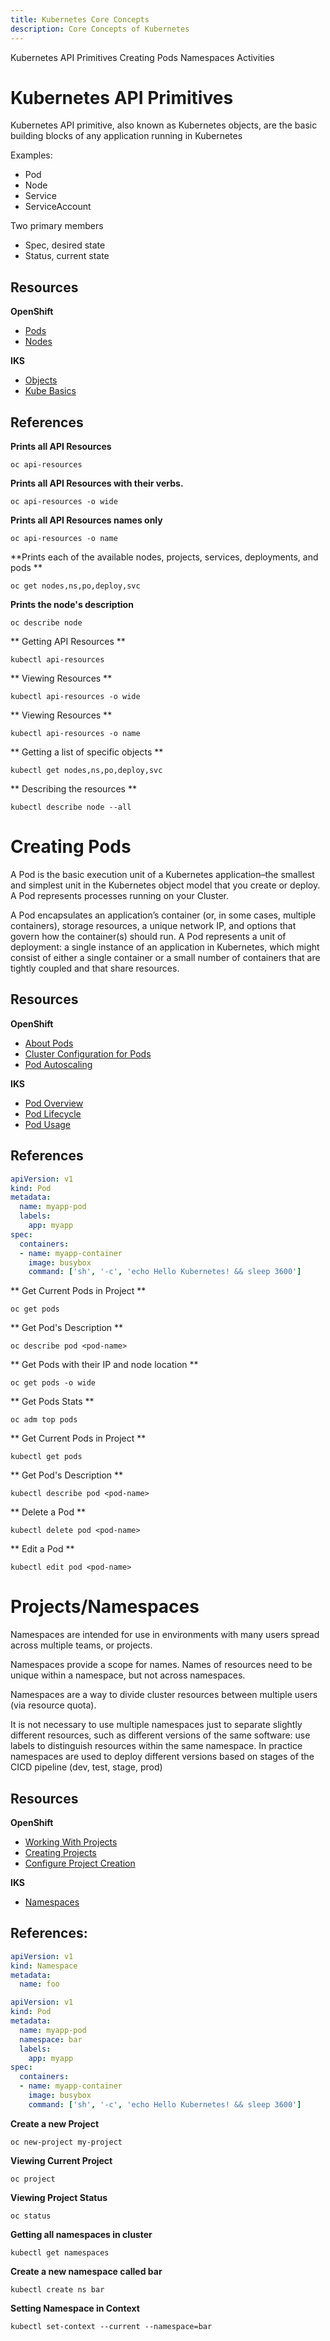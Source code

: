 ```yaml
---
title: Kubernetes Core Concepts
description: Core Concepts of Kubernetes
---
```


<AnchorLinks>
  <AnchorLink>Kubernetes API Primitives</AnchorLink>
  <AnchorLink>Creating Pods</AnchorLink>
  <AnchorLink>Namespaces</AnchorLink>
  <AnchorLink>Activities</AnchorLink>
</AnchorLinks>


# Kubernetes API Primitives

Kubernetes API primitive, also known as Kubernetes objects, are the basic building blocks of any application running in Kubernetes

Examples:
- Pod
- Node
- Service
- ServiceAccount

Two primary members
- Spec, desired state
- Status, current state

## Resources

**OpenShift**
- [Pods](https://docs.openshift.com/container-platform/4.3/nodes/pods/nodes-pods-using.html)
- [Nodes](https://docs.openshift.com/container-platform/4.3/nodes/nodes/nodes-nodes-viewing.html)

**IKS**
- [Objects](https://kubernetes.io/docs/concepts/overview/working-with-objects/kubernetes-objects/)
- [Kube Basics](https://kubernetes.io/docs/tutorials/kubernetes-basics/)


## References

<Tabs>

<Tab label="OpenShift">

**Prints all API Resources**
  ```
  oc api-resources
  ```
**Prints all API Resources with their verbs.**
  ```
  oc api-resources -o wide
  ```
**Prints all API Resources names only**
  ```
  oc api-resources -o name
  ```
  **Prints each of the available nodes, projects, services, deployments, and pods ** 
  ```
  oc get nodes,ns,po,deploy,svc
  ```
**Prints the node's description**
  ```
  oc describe node 
  ```
</Tab>

<Tab label="IKS">

** Getting API Resources **
```
kubectl api-resources
```
** Viewing Resources **
```
kubectl api-resources -o wide
```
** Viewing Resources **
```
kubectl api-resources -o name
```
** Getting a list of specific objects **
```
kubectl get nodes,ns,po,deploy,svc
```
** Describing the resources **
```
kubectl describe node --all
```
</Tab>

</Tabs>

# Creating Pods
A Pod is the basic execution unit of a Kubernetes application–the smallest and simplest unit in the Kubernetes object model that you create or deploy. A Pod represents processes running on your Cluster.

A Pod encapsulates an application’s container (or, in some cases, multiple containers), storage resources, a unique network IP, and options that govern how the container(s) should run. A Pod represents a unit of deployment: a single instance of an application in Kubernetes, which might consist of either a single container or a small number of containers that are tightly coupled and that share resources.

## Resources

**OpenShift**
- [About Pods](https://docs.openshift.com/container-platform/4.3/nodes/pods/nodes-pods-using.html)
- [Cluster Configuration for Pods](https://docs.openshift.com/container-platform/4.3/nodes/pods/nodes-pods-configuring.html)
- [Pod Autoscaling](https://docs.openshift.com/container-platform/4.3/nodes/pods/nodes-pods-autoscaling.html)

**IKS**
- [Pod Overview](https://kubernetes.io/docs/concepts/workloads/pods/pod-overview/)
- [Pod Lifecycle](https://kubernetes.io/docs/concepts/workloads/pods/pod-lifecycle/)
- [Pod Usage](https://kubernetes.io/docs/concepts/workloads/pods/pod/)

## References

```yaml
apiVersion: v1
kind: Pod
metadata:
  name: myapp-pod
  labels:
    app: myapp
spec:
  containers:
  - name: myapp-container
    image: busybox
    command: ['sh', '-c', 'echo Hello Kubernetes! && sleep 3600']
```

<Tabs>
<Tab label="OpenShift">

** Get Current Pods in Project **
```
oc get pods
``` 
** Get Pod's Description **
``` 
oc describe pod <pod-name>
```
** Get Pods with their IP and node location **
```
oc get pods -o wide
```
** Get Pods Stats **
```
oc adm top pods
```
</Tab>

<Tab label="IKS">

** Get Current Pods in Project **
```
kubectl get pods
``` 
** Get Pod's Description **
``` 
kubectl describe pod <pod-name>
```
** Delete a Pod **
```
kubectl delete pod <pod-name>
```
** Edit a Pod **
```
kubectl edit pod <pod-name>
```
</Tab>

</Tabs>

# Projects/Namespaces

Namespaces are intended for use in environments with many users spread across multiple teams, or projects.

Namespaces provide a scope for names. Names of resources need to be unique within a namespace, but not across namespaces.

Namespaces are a way to divide cluster resources between multiple users (via resource quota).

It is not necessary to use multiple namespaces just to separate slightly different resources, such as different versions of the same software: use labels to distinguish resources within the same namespace. In practice namespaces are used to deploy different versions based on stages of the CICD pipeline (dev, test, stage, prod)

## Resources

**OpenShift**
- [Working With Projects](https://docs.openshift.com/container-platform/4.3/applications/projects/working-with-projects.html)
- [Creating Projects](https://docs.openshift.com/container-platform/4.3/cli_reference/openshift_cli/getting-started-cli.html#creating-a-project)
- [Configure Project Creation](https://docs.openshift.com/container-platform/4.3/applications/projects/configuring-project-creation.html)

**IKS**
- [Namespaces](https://kubernetes.io/docs/concepts/overview/working-with-objects/namespaces/)

## References:

```yaml
apiVersion: v1
kind: Namespace
metadata:
  name: foo
```

```yaml
apiVersion: v1
kind: Pod
metadata:
  name: myapp-pod
  namespace: bar
  labels:
    app: myapp
spec:
  containers:
  - name: myapp-container
    image: busybox
    command: ['sh', '-c', 'echo Hello Kubernetes! && sleep 3600']
```

<Tabs>

<Tab label="OpenShift">

**Create a new Project** 

```
oc new-project my-project
```

**Viewing Current Project**

```
oc project
```

**Viewing Project Status**

```
oc status
```

</Tab>

<Tab label="IKS">

**Getting all namespaces in cluster** 
```
kubectl get namespaces
```

**Create a new namespace called bar**
``` 
kubectl create ns bar
```
**Setting Namespace in Context**
``` 
kubectl set-context --current --namespace=bar
```
</Tab>

</Tabs>